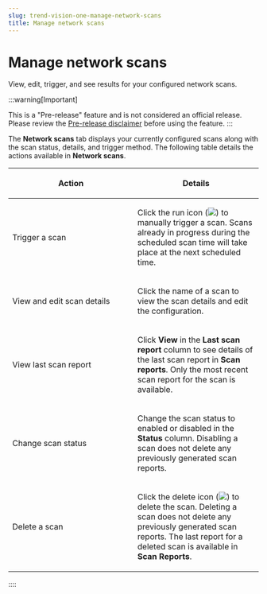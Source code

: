 ```yaml
---
slug: trend-vision-one-manage-network-scans
title: Manage network scans
---
```

# Manage network scans

View, edit, trigger, and see results for your configured network scans.

:::warning[Important]

This is a "Pre-release" feature and is not considered an official release. Please review the [Pre-release disclaimer](pre-release-disclaimer.mdx) before using the feature.
:::

The **Network scans** tab displays your currently configured scans along with the scan status, details, and trigger method. The following table details the actions available in **Network scans**.

<table>
<colgroup>
<col style="width: 50%" />
<col style="width: 50%" />
</colgroup>
<thead>
<tr>
<th><p>Action</p></th>
<th><p>Details</p></th>
</tr>
</thead>
<tbody>
<tr>
<td><p>Trigger a scan</p></td>
<td><p>Click the run icon (<img src="./images/trash_icon=GUID-47cf6867-6315-438e-8670-86ff36f22a28.webp" />) to manually trigger a scan. Scans already in progress during the scheduled scan time will take place at the next scheduled time.</p></td>
</tr>
<tr>
<td><p>View and edit scan details</p></td>
<td><p>Click the name of a scan to view the scan details and edit the configuration.</p></td>
</tr>
<tr>
<td><p>View last scan report</p></td>
<td><p>Click <strong>View</strong> in the <strong>Last scan report</strong> column to see details of the last scan report in <strong>Scan reports</strong>. Only the most recent scan report for the scan is available.</p></td>
</tr>
<tr>
<td><p>Change scan status</p></td>
<td><p>Change the scan status to enabled or disabled in the <strong>Status</strong> column. Disabling a scan does not delete any previously generated scan reports.</p></td>
</tr>
<tr>
<td><p>Delete a scan</p></td>
<td><p>Click the delete icon (<img src="./images/trash_icon=GUID-47cf6867-6315-438e-8670-86ff36f22a28.webp" />) to delete the scan. Deleting a scan does not delete any previously generated scan reports. The last report for a deleted scan is available in <strong>Scan Reports</strong>.</p></td>
</tr>
</tbody>
</table>
::::
